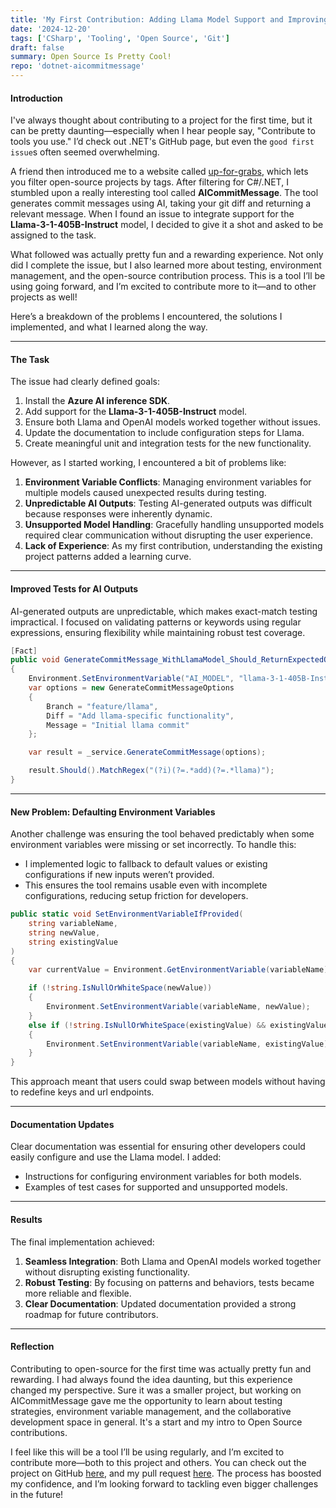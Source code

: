 ```yaml
---
title: 'My First Contribution: Adding Llama Model Support and Improving Tests'
date: '2024-12-20'
tags: ['CSharp', 'Tooling', 'Open Source', 'Git']
draft: false
summary: Open Source Is Pretty Cool!
repo: 'dotnet-aicommitmessage'
---
```


#### Introduction

I've always thought about contributing to a project for the first time, but it can be pretty daunting—especially when I hear people say, "Contribute to tools you use." I’d check out .NET's GitHub page, but even the `good first issue`s often seemed overwhelming.

A friend then introduced me to a website called [up-for-grabs](https://up-for-grabs.net/), which lets you filter open-source projects by tags. After filtering for C#/.NET, I stumbled upon a really interesting tool called **AICommitMessage**. The tool generates commit messages using AI, taking your git diff and returning a relevant message. When I found an issue to integrate support for the **Llama-3-1-405B-Instruct** model, I decided to give it a shot and asked to be assigned to the task.

What followed was actually pretty fun and a rewarding experience. Not only did I complete the issue, but I also learned more about testing, environment management, and the open-source contribution process. This is a tool I’ll be using going forward, and I’m excited to contribute more to it—and to other projects as well!

Here’s a breakdown of the problems I encountered, the solutions I implemented, and what I learned along the way.

---

#### The Task

The issue had clearly defined goals:

1. Install the **Azure AI inference SDK**.
2. Add support for the **Llama-3-1-405B-Instruct** model.
3. Ensure both Llama and OpenAI models worked together without issues.
4. Update the documentation to include configuration steps for Llama.
5. Create meaningful unit and integration tests for the new functionality.

However, as I started working, I encountered a bit of problems like:

1. **Environment Variable Conflicts**: Managing environment variables for multiple models caused unexpected results during testing.
2. **Unpredictable AI Outputs**: Testing AI-generated outputs was difficult because responses were inherently dynamic.
3. **Unsupported Model Handling**: Gracefully handling unsupported models required clear communication without disrupting the user experience.
4. **Lack of Experience**: As my first contribution, understanding the existing project patterns added a learning curve.

---

#### Improved Tests for AI Outputs

AI-generated outputs are unpredictable, which makes exact-match testing impractical. I focused on validating patterns or keywords using regular expressions, ensuring flexibility while maintaining robust test coverage.

```csharp
[Fact]
public void GenerateCommitMessage_WithLlamaModel_Should_ReturnExpectedOutput()
{
    Environment.SetEnvironmentVariable("AI_MODEL", "llama-3-1-405B-Instruct");
    var options = new GenerateCommitMessageOptions
    {
        Branch = "feature/llama",
        Diff = "Add llama-specific functionality",
        Message = "Initial llama commit"
    };

    var result = _service.GenerateCommitMessage(options);

    result.Should().MatchRegex("(?i)(?=.*add)(?=.*llama)");
}
```

---

#### New Problem: Defaulting Environment Variables

Another challenge was ensuring the tool behaved predictably when some environment variables were missing or set incorrectly. To handle this:

- I implemented logic to fallback to default values or existing configurations if new inputs weren’t provided.
- This ensures the tool remains usable even with incomplete configurations, reducing setup friction for developers.

```csharp
public static void SetEnvironmentVariableIfProvided(
    string variableName,
    string newValue,
    string existingValue
)
{
    var currentValue = Environment.GetEnvironmentVariable(variableName);

    if (!string.IsNullOrWhiteSpace(newValue))
    {
        Environment.SetEnvironmentVariable(variableName, newValue);
    }
    else if (!string.IsNullOrWhiteSpace(existingValue) && existingValue != currentValue)
    {
        Environment.SetEnvironmentVariable(variableName, existingValue);
    }
}
```

This approach meant that users could swap between models without having to redefine keys and url endpoints.

---

#### Documentation Updates

Clear documentation was essential for ensuring other developers could easily configure and use the Llama model. I added:

- Instructions for configuring environment variables for both models.
- Examples of test cases for supported and unsupported models.

---

#### Results

The final implementation achieved:

1. **Seamless Integration**: Both Llama and OpenAI models worked together without disrupting existing functionality.
2. **Robust Testing**: By focusing on patterns and behaviors, tests became more reliable and flexible.
3. **Clear Documentation**: Updated documentation provided a strong roadmap for future contributors.

---

#### Reflection

Contributing to open-source for the first time was actually pretty fun and rewarding. I had always found the idea daunting, but this experience changed my perspective. Sure it was a smaller project, but working on AICommitMessage gave me the opportunity to learn about testing strategies, environment variable management, and the collaborative development space in general. It's a start and my intro to Open Source contributions.

I feel like this will be a tool I’ll be using regularly, and I’m excited to contribute more—both to this project and others. You can check out the project on GitHub [here](https://github.com/guibranco/dotnet-aicommitmessage), and my pull request [here](https://github.com/guibranco/dotnet-aicommitmessage/pull/155). The process has boosted my confidence, and I’m looking forward to tackling even bigger challenges in the future!
